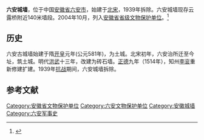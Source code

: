 '''六安城墙'''，位于中国[[安徽省|安徽省]][[六安市|六安市]]，始建于[[北宋|北宋]]，1939年拆除。六安城墙现存云露桥附近140米墙段。2004年10月，列入[[安徽省文物保护单位|安徽省省级文物保护单位]]。<ref>{{Cite web |url=http://ah.anhuinews.com/system/2004/11/23/001053624.shtml# |title=我省第五批省级文物保护单位名单公布 |access-date=2013-09-15 |archive-url=https://web.archive.org/web/20150418184246/http://ah.anhuinews.com/system/2004/11/23/001053624.shtml |archive-date=2015-04-18 |dead-url=yes }}</ref>

== 历史 ==
六安古城墙始建于隋[[开皇|开皇]]元年(公元581年)，为土城。北宋初年，六安治所迁至今址，筑土城。明代[[洪武|洪武]]十三年，改建为砖石墙。[[正德_(明朝)|正德]]九年（1514年），知州[[李衮|李衮]]重新修建扩建。1939年[[抗战|抗战]]期间，六安城墙拆除。

==参考文献==
{{reflist}}
{{DEFAULTSORT:L}}
{{安徽省境内的古城墙}}
{{六安市境内的安徽省文物保护单位}}
[[Category:安徽省文物保护单位|Category:安徽省文物保护单位]]
[[Category:六安文物保护单位|Category:六安文物保护单位]]
[[Category:安徽城墙|Category:安徽城墙]]
[[Category:六安军事史|Category:六安军事史]]